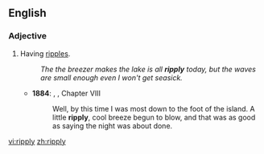 ==English==

===Adjective===
{{en-adj}}

#Having [[ripple]]s.
#:''The the breezer makes the lake is all '''ripply''' today, but the waves are small enough even I won't get seasick.''
#* '''1884''': {{w|Mark Twain}}, {{w|The Adventures of Huckleberry Finn}}, Chapter VIII
#*:Well, by this time I was most down to the foot of the island. A little '''ripply''', cool breeze begun to blow, and that was as good as saying the night was about done.

[[vi:ripply]]
[[zh:ripply]]